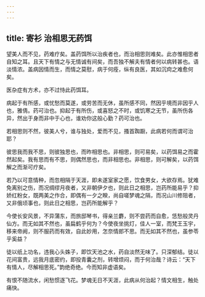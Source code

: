 ```yaml
---
---
---
```

title: 寄衫 治相思无药饵
---





望美人而不见，药难疗矣。盖药饵所以治疾者也，而治相思则难矣。此亦惟相思者自知之耳。且天下有情之与无情诚有间矣，而吾独不解夫有情者何以病转甚也。语淡情浓。盖病因情而生，而情之莫慰，病于何痊，纵有良医，其如沉疴之难愈何矣。

医杂症有方术，亦不过恃此药饵耳。

病起于有所感，或忧愁而莫遂，或劳苦而无休，虽所感不同，然因乎境而非因乎人也，雅倩。药可治也。抑起于有所伤，或喜怒之不时，或饥寒之无节，虽所伤各异，然出于身而非中于心也，谁劝你这般心勤？药可治也。

若相思则不然，彼美人兮，谁与独处，爱而不见，搔首踟蹰，此病若何而谓可治耶？

彼思我而我不思，则彼独思也，而昨相思也。非相思，则可易矣，以药饵易之而霍然起矣。我有思而有不思，则偶然思也，而非相思也。非相思，则可解矣，以药饵解之而渐可疗矣。

若乃以可意情种，而忽相隔于天涯，即未遂室家之愿，饮食男女，大欲存焉。犹难免离别之伤，而况绸缪月夜者，又非朝伊夕也，则此日之相思，岂药所能易乎？抑娇红粉女，既两美之作合，即偶有一夕之睽，尚自嗟梦魂之隔，而况山川修阻者，又非俄顷事也，则此日之相思，岂药所能解乎？

今使长安风景，不异蒲东，而旅邸琴书，得亲兰麝，则不尝药而自愈，恁愁般灵丹仙方。而无如其不然也，虽扁鹤乎何为？今使夜坐挑灯，佳人一室，而梵王玉宇，移来帝阙，则不服药而有效，自此妙用，怎奈情郎不思。而无如其不然也，虽参苓乎奚益？

徒以纸上功名，违我心头姝子，即饮天池之水，药自淡然无味了。只深郁结。徒以花间富贵，远我月底密约，即投青囊之剂，转增烦闷，而于何治哉？诗云：“天下有情人，尽解相思死。”韵绝奇绝。今而知非虚语矣。

有恨不随流水，闲愁惯逐飞花。梦魂无日不天涯，此病从何治起？情文相生，触处痛快。